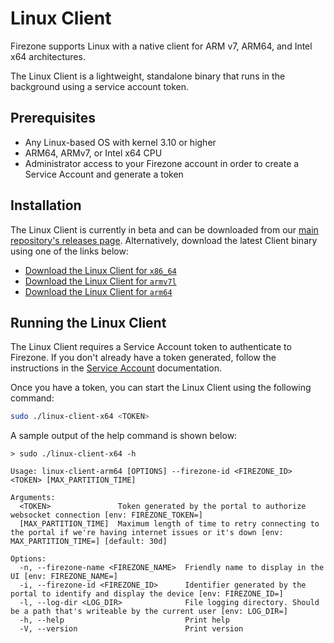 # Linux Client

Firezone supports Linux with a native client for ARM v7, ARM64, and Intel x64
architectures.

The Linux Client is a lightweight, standalone binary that runs in the background
using a service account token.

## Prerequisites

- Any Linux-based OS with kernel 3.10 or higher
- ARM64, ARMv7, or Intel x64 CPU
- Administrator access to your Firezone account in order to create a Service
  Account and generate a token

## Installation

The Linux Client is currently in beta and can be downloaded from our
[main repository's releases page](https://github.com/firezone/firezone/releases).
Alternatively, download the latest Client binary using one of the links below:

- [Download the Linux Client for `x86_64`](https://github.com/firezone/firezone/releases/latest/download/linux-client-x64)
- [Download the Linux Client for `armv7l`](https://github.com/firezone/firezone/releases/latest/download/linux-client-arm)
- [Download the Linux Client for `arm64`](https://github.com/firezone/firezone/releases/latest/download/linux-client-arm64)

## Running the Linux Client

The Linux Client requires a Service Account token to authenticate to Firezone.
If you don't already have a token generated, follow the instructions in the
[Service Account](kb/authenticate/service-accounts) documentation.

Once you have a token, you can start the Linux Client using the following
command:

```bash
sudo ./linux-client-x64 <TOKEN>
```

A sample output of the help command is shown below:

```text
> sudo ./linux-client-x64 -h

Usage: linux-client-arm64 [OPTIONS] --firezone-id <FIREZONE_ID> <TOKEN> [MAX_PARTITION_TIME]

Arguments:
  <TOKEN>               Token generated by the portal to authorize websocket connection [env: FIREZONE_TOKEN=]
  [MAX_PARTITION_TIME]  Maximum length of time to retry connecting to the portal if we're having internet issues or it's down [env: MAX_PARTITION_TIME=] [default: 30d]

Options:
  -n, --firezone-name <FIREZONE_NAME>  Friendly name to display in the UI [env: FIREZONE_NAME=]
  -i, --firezone-id <FIREZONE_ID>      Identifier generated by the portal to identify and display the device [env: FIREZONE_ID=]
  -l, --log-dir <LOG_DIR>              File logging directory. Should be a path that's writeable by the current user [env: LOG_DIR=]
  -h, --help                           Print help
  -V, --version                        Print version
```
